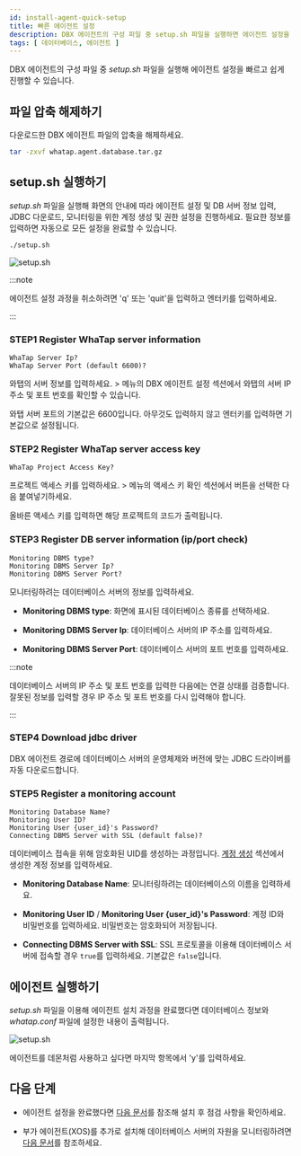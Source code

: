 ```yaml
---
id: install-agent-quick-setup
title: 빠른 에이전트 설정
description: DBX 에이전트의 구성 파일 중 setup.sh 파일을 실행하면 에이전트 설정을 빠르고 쉽게 진행할 수 있습니다.
tags: [ 데이터베이스, 에이전트 ]
---
```


DBX 에이전트의 구성 파일 중 *setup.sh* 파일을 실행해 에이전트 설정을 빠르고 쉽게 진행할 수 있습니다.

## 파일 압축 해제하기

다운로드한 DBX 에이전트 파일의 압축을 해제하세요.

```bash title="BASH"
tar -zxvf whatap.agent.database.tar.gz
```

## setup.sh 실행하기

*setup.sh* 파일을 실행해 화면의 안내에 따라 에이전트 설정 및 DB 서버 정보 입력, JDBC 다운로드, 모니터링을 위한 계정 생성 및 권한 설정을 진행하세요. 필요한 정보를 입력하면 자동으로 모든 설정을 완료할 수 있습니다.

```bash title="BASH"
./setup.sh
```

![setup.sh](/img/db-install-agent-run-setup.png)

:::note

에이전트 설정 과정을 취소하려면 'q' 또는 'quit'을 입력하고 엔터키를 입력하세요.

:::

### STEP1 Register WhaTap server information

```text title="BASH"
WhaTap Server Ip?
WhaTap Server Port (default 6600)?
```

와탭의 서버 정보를 입력하세요. <Cmdname sid="side_management" className="uitext" /> &gt; <Cmdname sid="side_agentInstall" className="uitext" /> 메뉴의 <UI>DBX 에이전트 설정</UI> 섹션에서 와탭의 서버 IP 주소 및 포트 번호를 확인할 수 있습니다.

와탭 서버 포트의 기본값은 6600입니다. 아무것도 입력하지 않고 엔터키를 입력하면 기본값으로 설정됩니다.

### STEP2 Register WhaTap server access key

```text title="BASH"
WhaTap Project Access Key?
```

프로젝트 액세스 키를 입력하세요.  <Cmdname sid="side_management" className="uitext" /> &gt; <Cmdname sid="side_agentInstall" className="uitext" /> 메뉴의 <UI>액세스 키 확인</UI> 섹션에서 <Cmdname sid="copy" className="uitext" /> 버튼을 선택한 다음 붙여넣기하세요.

올바른 액세스 키를 입력하면 해당 프로젝트의 코드가 출력됩니다.

### STEP3 Register DB server information (ip/port check)

```text title="BASH"
Monitoring DBMS type?
Monitoring DBMS Server Ip?
Monitoring DBMS Server Port?
```

모니터링하려는 데이터베이스 서버의 정보를 입력하세요.

* **Monitoring DBMS type**: 화면에 표시된 데이터베이스 종류를 선택하세요.

* **Monitoring DBMS Server Ip**: 데이터베이스 서버의 IP 주소를 입력하세요.

* **Monitoring DBMS Server Port**: 데이터베이스 서버의 포트 번호를 입력하세요.

:::note

데이터베이스 서버의 IP 주소 및 포트 번호를 입력한 다음에는 연결 상태를 검증합니다. 잘못된 정보를 입력할 경우 IP 주소 및 포트 번호를 다시 입력해야 합니다.

:::

### STEP4 Download jdbc driver

DBX 에이전트 경로에 데이터베이스 서버의 운영체제와 버전에 맞는 JDBC 드라이버를 자동 다운로드합니다.

### STEP5 Register a monitoring account

```text title="BASH"
Monitoring Database Name?
Monitoring User ID?
Monitoring User {user_id}'s Password?
Connecting DBMS Server with SSL (default false)?
```

데이터베이스 접속을 위해 암호화된 UID를 생성하는 과정입니다. [계정 생성](install-agent#uid) 섹션에서 생성한 계정 정보를 입력하세요.

* **Monitoring Database Name**: 모니터링하려는 데이터베이스의 이름을 입력하세요.

* **Monitoring User ID** / **Monitoring User \{user_id}'s Password**: 계정 ID와 비밀번호를 입력하세요. 비밀번호는 암호화되어 저장됩니다.

* **Connecting DBMS Server with SSL**: SSL 프로토콜을 이용해 데이터베이스 서버에 접속할 경우 `true`를 입력하세요. 기본값은 `false`입니다.


## 에이전트 실행하기

*setup.sh* 파일을 이용해 에이전트 설치 과정을 완료했다면 데이터베이스 정보와 *whatap.conf* 파일에 설정한 내용이 출력됩니다.

![setup.sh](/img/db-install-agent-run-setup-complete.png)

에이전트를 데몬처럼 사용하고 싶다면 마지막 항목에서 'y'를 입력하세요.


## 다음 단계

* 에이전트 설정을 완료했다면 [다음 문서](after-install-agent)를 참조해 설치 후 점검 사항을 확인하세요.

* 부가 에이전트(XOS)를 추가로 설치해 데이터베이스 서버의 자원을 모니터링하려면 [다음 문서](install-agent#apply-xos-agent)를 참조하세요.